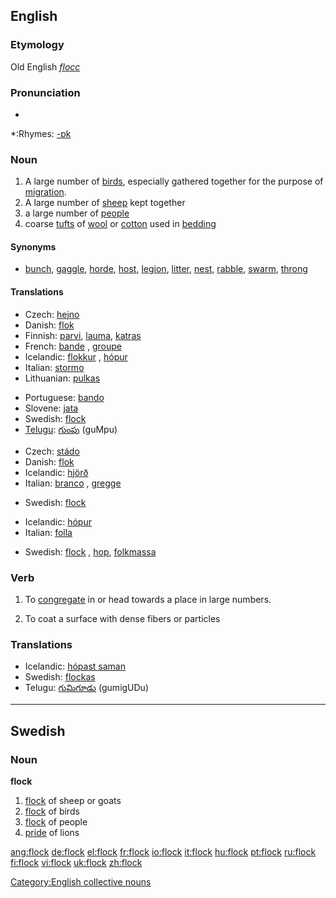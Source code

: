 ==English==

===Etymology===
Old English ''[[flocc]]''

===Pronunciation===
*{{audio|en-us-flock.ogg|Audio (US)}}

*:Rhymes: [[Rhymes:English:-ɒk|-ɒk]]

===Noun===
{{en-noun}}

# A large number of [[bird]]s, especially gathered together for the purpose of [[migration]].
# A large number of [[sheep]] kept together
# a large number of [[people]]
# coarse [[tuft]]s of [[wool]] or [[cotton]] used in [[bedding]]

====Synonyms====
*[[bunch]], [[gaggle]], [[horde]], [[host]], [[legion]], [[litter]], [[nest]], [[rabble]], [[swarm]], [[throng]]

====Translations====
{{trans-top|birds}}
*Czech: [[hejno]] {{n}}
*Danish: [[flok]] {{g|Danish}}
*Finnish: [[parvi]], [[lauma]], [[katras]]
*French: [[bande]] {{f}}, [[groupe]] {{m}}
*Icelandic: [[flokkur]] {{m}}, [[hópur]] {{m}}
*Italian: [[stormo]] {{m}}
*Lithuanian: [[pulkas]] {{f}}
{{trans-mid}}
*Portuguese: [[bando]] {{m}}
*Slovene: [[jata]] {{f}}
*Swedish: [[flock#Swedish|flock]] {{c}}
*[[Telugu]]: [[గుంపు]] (guMpu)
{{trans-bottom}}

{{trans-top|sheep}}
*Czech: [[stádo]] {{n}}
*Danish: [[flok]] {{g|Danish}}
*Icelandic: [[hjörð]] {{f}}
*Italian: [[branco]] {{m}}, [[gregge]] {{m}}
{{trans-mid}}
*Swedish: [[flock#Swedish|flock]] {{c}}
{{trans-bottom}}

{{trans-top|people}}
*Icelandic: [[hópur]] {{m}}
*Italian: [[folla]] {{f}}
{{trans-mid}}
*Swedish: [[flock#Swedish|flock]] {{c}}, [[hop]], [[folkmassa]]
{{trans-bottom}}

===Verb===
{{en-verb}}

# {{transitive}} To [[congregate]] in or head towards a place in large numbers.
# {{transitive}} To coat a surface with dense fibers or particles

===Translations===
{{rfc-level|Translations at L3+ (AutoFormat would have corrected level of Translations)}}
*Icelandic: [[hópast saman]]
*Swedish: [[flockas]]
*Telugu: [[గుమిగూడు]] (gumigUDu)

[[Category:English collective nouns]]

----

==Swedish==

===Noun===
'''flock''' {{c}}
{{sv-noun-reg-ar}}

# [[flock]] of sheep or goats
# [[flock]] of birds
# [[flock]] of people
# [[pride]] of lions

[[ang:flock]]
[[de:flock]]
[[el:flock]]
[[fr:flock]]
[[io:flock]]
[[it:flock]]
[[hu:flock]]
[[pt:flock]]
[[ru:flock]]
[[fi:flock]]
[[vi:flock]]
[[uk:flock]]
[[zh:flock]]